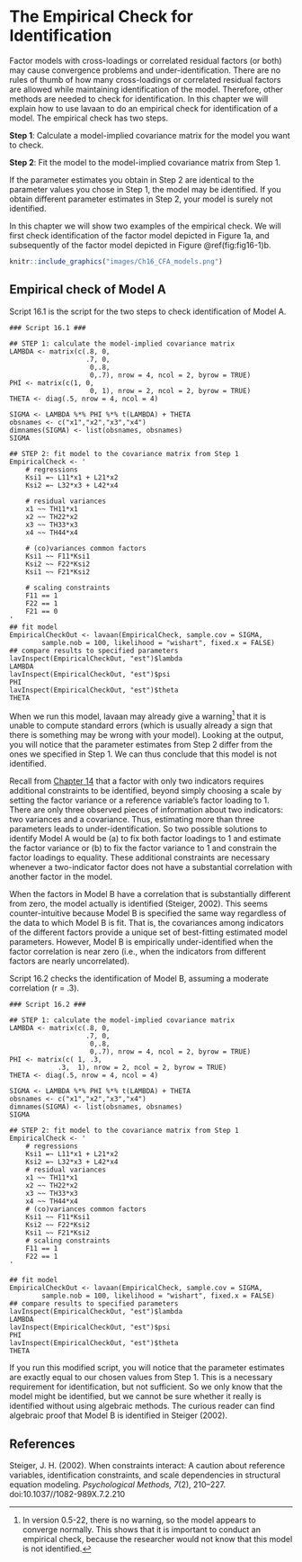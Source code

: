# The Empirical Check for Identification {#Ch16}

Factor models with cross-loadings or correlated residual factors (or both) may cause convergence problems and under-identification. There are no rules of thumb of how many cross-loadings or correlated residual factors are allowed while maintaining identification of the model. Therefore, other methods are needed to check for identification. In this chapter we will explain how to use lavaan to do an empirical check for identification of a model. The empirical check has two steps. 

__Step 1__: Calculate a model-implied covariance matrix for the model you want to check.
 
__Step 2__: Fit the model to the model-implied covariance matrix from Step 1. 

If the parameter estimates you obtain in Step 2 are identical to the parameter values you chose in Step 1, the model may be identified. If you obtain different parameter estimates in Step 2, your model is surely not identified. 

In this chapter we will show two examples of the empirical check. We will first check identification of the factor model depicted in Figure 1a, and subsequently of the factor model depicted in Figure \@ref(fig:fig16-1)b.

```r

knitr::include_graphics("images/Ch16_CFA_models.png")
```

## Empirical check of Model A
Script 16.1 is the script for the two steps to check identification of Model A. 

```
### Script 16.1 ###

## STEP 1: calculate the model-implied covariance matrix
LAMBDA <- matrix(c(.8, 0,
                   .7, 0,
                    0,.8,
                    0,.7), nrow = 4, ncol = 2, byrow = TRUE)
PHI <- matrix(c(1, 0,
		            0, 1), nrow = 2, ncol = 2, byrow = TRUE)
THETA <- diag(.5, nrow = 4, ncol = 4)

SIGMA <- LAMBDA %*% PHI %*% t(LAMBDA) + THETA
obsnames <- c("x1","x2","x3","x4")
dimnames(SIGMA) <- list(obsnames, obsnames)
SIGMA

## STEP 2: fit model to the covariance matrix from Step 1
EmpiricalCheck <- '
	# regressions
	Ksi1 =~ L11*x1 + L21*x2
	Ksi2 =~ L32*x3 + L42*x4

	# residual variances
	x1 ~~ TH11*x1
	x2 ~~ TH22*x2
	x3 ~~ TH33*x3
	x4 ~~ TH44*x4

	# (co)variances common factors
	Ksi1 ~~ F11*Ksi1
	Ksi2 ~~ F22*Ksi2
	Ksi1 ~~ F21*Ksi2

	# scaling constraints
	F11 == 1
	F22 == 1
	F21 == 0
'
## fit model
EmpiricalCheckOut <- lavaan(EmpiricalCheck, sample.cov = SIGMA,
        sample.nob = 100, likelihood = "wishart", fixed.x = FALSE)
## compare results to specified parameters
lavInspect(EmpiricalCheckOut, "est")$lambda
LAMBDA
lavInspect(EmpiricalCheckOut, "est")$psi
PHI
lavInspect(EmpiricalCheckOut, "est")$theta
THETA
```

When we run this model, lavaan may already give a warning^[In version 0.5-22, there is no warning, so the model appears to converge normally. This shows that it is important to conduct an empirical check, because the researcher would not know that this model is
not identified.] that it is unable to compute standard errors (which is usually already a sign that there is something may be wrong with your model). Looking at the output, you will notice that the parameter estimates from Step 2 differ from the ones we specified in Step 1. We can thus conclude that this model is not identified.

Recall from [Chapter 14](#Ch14) that a factor with only two indicators requires additional constraints to be identified, beyond simply choosing a scale by setting the factor variance or a reference variable’s factor loading to 1. There are only three observed pieces of information about two indicators: two variances and a covariance. Thus, estimating more than three parameters leads to under-identification.  So two possible solutions to identify Model A would be (a) to fix both factor loadings to 1 and estimate the factor variance or (b) to fix the factor variance to 1 and constrain the factor loadings to equality. These additional constraints are necessary whenever a two-indicator factor does not have a substantial correlation with another factor in the model.

When the factors in Model B have a correlation that is substantially different from zero, the model actually is identified (Steiger, 2002). This seems counter-intuitive because Model B is specified the same way regardless of the data to which Model B is fit. That is, the covariances among indicators of the different factors provide a unique set of best-fitting estimated model parameters. However, Model B is empirically under-identified when the factor correlation is near zero (i.e., when the indicators from different factors are nearly uncorrelated).

Script 16.2 checks the identification of Model B, assuming a moderate correlation (r = .3). 

```
### Script 16.2 ###

## STEP 1: calculate the model-implied covariance matrix
LAMBDA <- matrix(c(.8, 0,
                   .7, 0,
                    0,.8,
                    0,.7), nrow = 4, ncol = 2, byrow = TRUE)
PHI <- matrix(c( 1, .3,
		    .3,  1), nrow = 2, ncol = 2, byrow = TRUE)
THETA <- diag(.5, nrow = 4, ncol = 4)

SIGMA <- LAMBDA %*% PHI %*% t(LAMBDA) + THETA
obsnames <- c("x1","x2","x3","x4")
dimnames(SIGMA) <- list(obsnames, obsnames)
SIGMA

## STEP 2: fit model to the covariance matrix from Step 1
EmpiricalCheck <- '
	# regressions
	Ksi1 =~ L11*x1 + L21*x2
	Ksi2 =~ L32*x3 + L42*x4
	# residual variances
	x1 ~~ TH11*x1
	x2 ~~ TH22*x2
	x3 ~~ TH33*x3
	x4 ~~ TH44*x4
	# (co)variances common factors
	Ksi1 ~~ F11*Ksi1
	Ksi2 ~~ F22*Ksi2
	Ksi1 ~~ F21*Ksi2
	# scaling constraints
	F11 == 1
	F22 == 1
'

## fit model
EmpiricalCheckOut <- lavaan(EmpiricalCheck, sample.cov = SIGMA,
        sample.nob = 100, likelihood = "wishart", fixed.x = FALSE)
## compare results to specified parameters
lavInspect(EmpiricalCheckOut, "est")$lambda
LAMBDA
lavInspect(EmpiricalCheckOut, "est")$psi
PHI
lavInspect(EmpiricalCheckOut, "est")$theta
THETA
```

If you run this modified script, you will notice that the parameter estimates are exactly equal to our chosen values from Step 1. This is a necessary requirement for identification, but not sufficient. So we only know that the model might be identified, but we cannot be sure whether it really is identified without using algebraic methods. The curious reader can find algebraic proof that Model B is identified in Steiger (2002).


## References

Steiger, J. H. (2002). When constraints interact: A caution about reference variables, identification constraints, and scale dependencies in structural equation modeling. *Psychological Methods, 7*(2), 210–227. doi:10.1037//1082-989X.7.2.210
